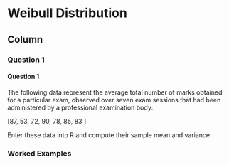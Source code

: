 Weibull Distribution {data-navmenu="Continuous Distributions"}
==============================================================

Column {.tabset}
--------------------------------

### Question 1

<h4>Question  1</h4>

The following data represent the average total number of marks obtained for a
particular exam, observed over seven exam sessions that had been administered by a
professional examination body:


\[87, 53, 72, 90, 78, 85, 83 \]

Enter these data into R and compute their sample mean and variance.


### Worked Examples
